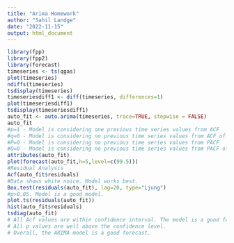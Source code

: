 ```yaml
---
title: "Arima Homework"
author: "Sahil Landge"
date: "2022-11-15"
output: html_document
---
```


```r
library(fpp)
library(fpp2)
library(forecast)
timeseries <- ts(qgas)
plot(timeseries)
ndiffs(timeseries)
tsdisplay(timeseries)
timeseriesdiff1 <- diff(timeseries, differences=1)
plot(timeseriesdiff1)
tsdisplay(timeseriesdiff1)
auto_fit <- auto.arima(timeseries, trace=TRUE, stepwise = FALSE)
auto_fit
#p=1 - Model is considering one previous time series values from ACF
#q=0 - Model is considering no previous time series values from ACF of residuals
#P=0 - Model is considering no previous time series values from PACF
#Q=0 - Model is considering no previous time series values from PACF of residuals
attributes(auto_fit)
plot(forecast(auto_fit,h=5,level=c(99.5)))
#Residual Analysis
Acf(auto_fit$residuals)
#Data shows white noice. Model works best.
Box.test(residuals(auto_fit), lag=20, type="Ljung")
#p>0.05. Model is a good model.
plot.ts(residuals(auto_fit))
hist(auto_fit$residuals)
tsdiag(auto_fit)
# All Acf values are within confidence interval. The model is a good forecast.
# All p values are well above the confidence level.
# Overall, the ARIMA model is a good forecast.
```